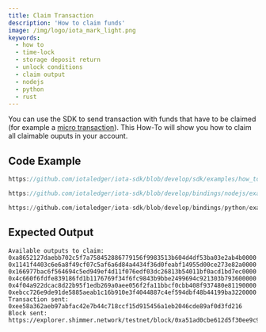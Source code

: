 ```yaml
---
title: Claim Transaction
description: 'How to claim funds'
image: /img/logo/iota_mark_light.png
keywords:
  - how to
  - time-lock
  - storage deposit return
  - unlock conditions
  - claim output
  - nodejs
  - python
  - rust
---
```



You can use the SDK to send transaction with funds that have to be claimed (for example a [micro transaction](send-micro-transaction.mdx)). This How-To will show you how to claim all claimable ouputs in your account.

## Code Example

<Tabs groupId="language">
<TabItem value="rust" label="Rust">

```rust reference
https://github.com/iotaledger/iota-sdk/blob/develop/sdk/examples/how_tos/advanced_transactions/claim_transaction.rs
```

</TabItem>
<TabItem value="nodejs" label="Nodejs">

```typescript reference
https://github.com/iotaledger/iota-sdk/blob/develop/bindings/nodejs/examples/how_tos/advanced_transactions/claim_transaction.ts
```

</TabItem>
<TabItem value="python" label="Python">

```python reference
https://github.com/iotaledger/iota-sdk/blob/develop/bindings/python/examples/how_tos/advanced_transactions/claim_transaction.py
```

</TabItem>
</Tabs>

## Expected Output

```plaintext
Available outputs to claim:
0xa8652127daebb702c5f7a758452886779156f9983513b604d4df53ba03e2ab4b0000
0x1141f4403c6e6a8f49cf07c5af6a6d84a4434f36d0feabf14955d00ce273e82a0000
0x166977bac6f564694c5ed949ef4d11f076edf03dc26813b54011bf0acd1bd7ec0000
0x4c660f6fdfe839186fd1b1176769f34f6fc9843b9bbe2499694c921303b793600000
0x4f04a922dcac8d22b95f1edb269a0aee056f2fa11bbcf0cbb408f937480e81190000
0xebcc726e9de91de5885aeab1c16b910e3f4044887c4ef594dbf48b44199ba3220000
Transaction sent: 0xee58a362aeb97abfac42e7b44c718ccf15d915456a1eb2046cde89af0d3fd216
Block sent: https://explorer.shimmer.network/testnet/block/0xa51ad0cbe612d5f30ee9c96bbe840cb15ffafa8abdffcd571aa0153448e0ebe7
```
